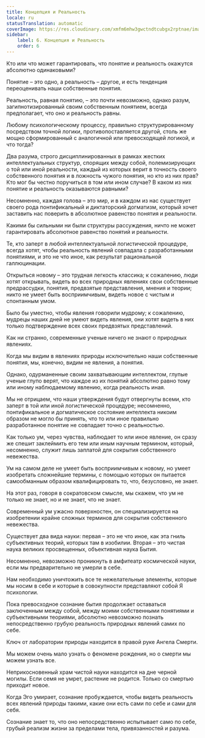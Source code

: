 ```yaml
---
title: Концепция и Реальность
locale: ru
statusTranslation: automatic
coverImage: https://res.cloudinary.com/xmfm6mhw3gwctndtcubgx2rptnae/image/upload/v1741354419/small_cover_la_gran_rebelion_28716e29d2.webp
sidebar:
    label: 6. Концепция и Реальность
    order: 6
---
```

Кто или что может гарантировать, что понятие и реальность окажутся абсолютно одинаковыми?

Понятие – это одно, а реальность – другое, и есть тенденция переоценивать наши собственные понятия.

Реальность, равная понятию, – это почти невозможно, однако разум, загипнотизированный своим собственным понятием, всегда предполагает, что оно и реальность равны.

Любому психологическому процессу, правильно структурированному посредством точной логики, противопоставляется другой, столь же мощно сформированный с аналогичной или превосходящей логикой, и что тогда?

Два разума, строго дисциплинированных в рамках жестких интеллектуальных структур, спорящих между собой, полемизирующих о той или иной реальности, каждый из которых верит в точность своего собственного понятия и в ложность чужого понятия, но кто из них прав? Кто мог бы честно поручиться в том или ином случае? В каком из них понятие и реальность оказываются равными?

Несомненно, каждая голова – это мир, и в каждом из нас существует своего рода понтификальный и диктаторский догматизм, который хочет заставить нас поверить в абсолютное равенство понятия и реальности.

Какими бы сильными ни были структуры рассуждения, ничто не может гарантировать абсолютное равенство понятий и реальности.

Те, кто заперт в любой интеллектуальной логистической процедуре, всегда хотят, чтобы реальность явлений совпадала с разработанными понятиями, и это не что иное, как результат рациональной галлюцинации.

Открыться новому – это трудная легкость классика; к сожалению, люди хотят открывать, видеть во всех природных явлениях свои собственные предрассудки, понятия, предвзятые представления, мнения и теории; никто не умеет быть восприимчивым, видеть новое с чистым и спонтанным умом.

Было бы уместно, чтобы явления говорили мудрому; к сожалению, мудрецы наших дней не умеют видеть явления, они хотят видеть в них только подтверждение всех своих предвзятых представлений.

Как ни странно, современные ученые ничего не знают о природных явлениях.

Когда мы видим в явлениях природы исключительно наши собственные понятия, мы, конечно, видим не явления, а понятия.

Однако, одурманенные своим захватывающим интеллектом, глупые ученые глупо верят, что каждое из их понятий абсолютно равно тому или иному наблюдаемому явлению, когда реальность иная.

Мы не отрицаем, что наши утверждения будут отвергнуты всеми, кто заперт в той или иной логистической процедуре; несомненно, понтификальное и догматическое состояние интеллекта никоим образом не могло бы принять, что то или иное правильно разработанное понятие не совпадает точно с реальностью.

Как только ум, через чувства, наблюдает то или иное явление, он сразу же спешит заклеймить его тем или иным научным термином, который, несомненно, служит лишь заплатой для сокрытия собственного невежества.

Ум на самом деле не умеет быть восприимчивым к новому, но умеет изобретать сложнейшие термины, с помощью которых он пытается самообманным образом квалифицировать то, что, безусловно, не знает.

На этот раз, говоря в сократовском смысле, мы скажем, что ум не только не знает, но и не знает, что не знает.

Современный ум ужасно поверхностен, он специализируется на изобретении крайне сложных терминов для сокрытия собственного невежества.

Существует два вида науки: первая – это не что иное, как эта гниль субъективных теорий, которых там в изобилии. Вторая – это чистая наука великих просвещенных, объективная наука Бытия.

Несомненно, невозможно проникнуть в амфитеатр космической науки, если мы предварительно не умерли в себе.

Нам необходимо уничтожить все те нежелательные элементы, которые мы носим в себе и которые в совокупности представляют собой Я психологии.

Пока превосходное сознание бытия продолжает оставаться заключенным между собой, между моими собственными понятиями и субъективными теориями, абсолютно невозможно познать непосредственно грубую реальность природных явлений самих по себе.

Ключ от лаборатории природы находится в правой руке Ангела Смерти.

Мы можем очень мало узнать о феномене рождения, но о смерти мы можем узнать все.

Неприкосновенный храм чистой науки находится на дне черной могилы. Если семя не умрет, растение не родится. Только со смертью приходит новое.

Когда Эго умирает, сознание пробуждается, чтобы видеть реальность всех явлений природы такими, какие они есть сами по себе и сами для себя.

Сознание знает то, что оно непосредственно испытывает само по себе, грубый реализм жизни за пределами тела, привязанностей и разума.

